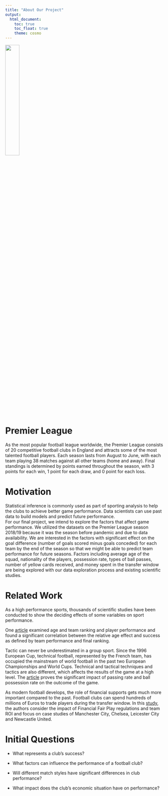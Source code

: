 ```yaml
---
title: "About Our Project"
output: 
  html_document:
    toc: true
    toc_float: true 
    theme: cosmo
---
```


![](pics/pl_logo.jpeg){align="right" width=30%}

# **Premier League** 

As the most popular football league worldwide, the Premier League consists of 20 competitive football clubs in England and attracts some of the most talented football players. Each season lasts from August to June, with each team playing 38 matches against all other teams (home and away). Final standings is determined by points earned throughout the season, with 3 points for each win, 1 point for each draw, and 0 point for each loss.

# **Motivation** 

Statistical inference is commonly used as part of sporting analysis to help the clubs to achieve better game performance. Data scientists can use past data to build models and predict future performance.     
For our final project, we intend to explore the factors that affect game performance. We utilized the datasets on the Premier League season 2018/19 because it was the season before pandemic and due to data availability. We are interested in the factors with significant effect on the goal difference (number of goals scored minus goals conceded) for each team by the end of the season so that we might be able to predict team performance for future seasons. Factors including average age of the squad, nationality of the players, possession rate, types of ball passes, number of yellow cards received, and money spent in the transfer window are being explored with our data exploration process and existing scientific studies.  	

# **Related Work** 

As a high performance sports, thousands of scientific studies have been conducted to show the deciding effects of some variables on sport performance. 

One [article](https://pubmed.ncbi.nlm.nih.gov/21604225/) examined age and team ranking and player performance and found a significant correlation between the relative age effect and success as defined by team performance and final ranking. 

Tactic can never be underestimated in a group sport. Since the 1996 European Cup, technical football, represented by the French team, has occupied the mainstream of world football in the past two European Championships and World Cups. Technical and tactical techniques and tactics are also different, which affects the results of the game at a high level. The [article](https://www.researchgate.net/publication/315562890_Analysis_on_the_Effect_of_Attack_Skills_and_Tactics_on_Football_Matches_Scoring_Efficiency) proves the significant impact of passing rate and ball possession rate on the outcome of the game.

As modern football develops, the role of financial supports gets much more important compared to the past. Football clubs can spend hundreds of millions of Euros to trade players during the transfer window. In this [study](https://scholarcommons.sc.edu/cgi/viewcontent.cgi?article=1518&context=senior_theses), the authors consider the impact of Financial Fair Play regulations and team ROI and focus on case studies of Manchester City, Chelsea, Leicester City and Newcastle United. 

# **Initial Questions**

* What represents a club's success?

* What factors can influence the performance of a football club?

* Will different match styles have significant differences in club performance?

* What impact does the club's economic situation have on performance?
